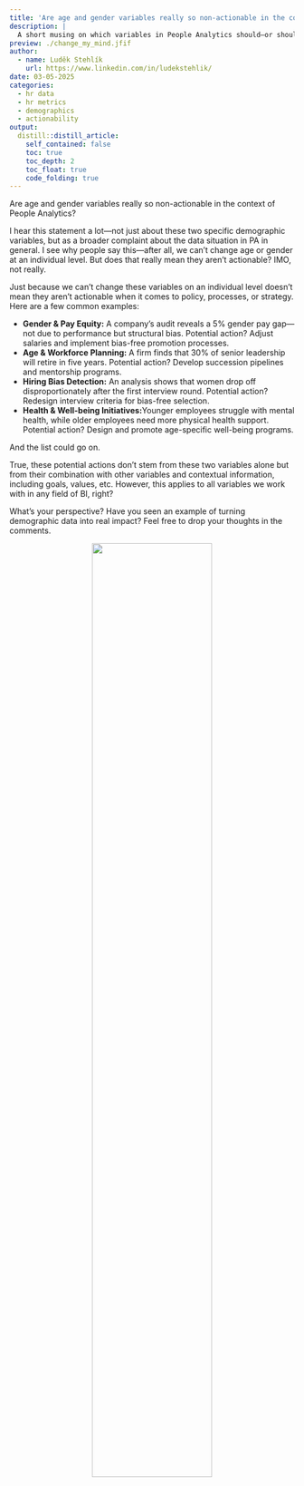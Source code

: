 ```yaml
---
title: 'Are age and gender variables really so non-actionable in the context of People Analytics?'
description: |
  A short musing on which variables in People Analytics should—or should not—be considered non-actionable.      
preview: ./change_my_mind.jfif    
author:
  - name: Luděk Stehlík
    url: https://www.linkedin.com/in/ludekstehlik/
date: 03-05-2025
categories:
  - hr data
  - hr metrics
  - demographics
  - actionability
output:
  distill::distill_article:
    self_contained: false
    toc: true
    toc_depth: 2
    toc_float: true
    code_folding: true
---
```


Are age and gender variables really so non-actionable in the context of People Analytics? 

I hear this statement a lot—not just about these two specific demographic variables, but as a broader complaint about the data situation in PA in general. I see why people say this—after all, we can’t change age or gender at an individual level. But does that really mean they aren’t actionable? IMO, not really.

Just because we can’t change these variables on an individual level doesn’t mean they aren’t actionable when it comes to policy, processes, or strategy. Here are a few common examples:

* **Gender & Pay Equity:** A company’s audit reveals a 5% gender pay gap—not due to performance but structural bias. Potential action? Adjust salaries and implement bias-free promotion processes.
* **Age & Workforce Planning:** A firm finds that 30% of senior leadership will retire in five years. Potential action? Develop succession pipelines and mentorship programs.
* **Hiring Bias Detection:** An analysis shows that women drop off disproportionately after the first interview round. Potential action? Redesign interview criteria for bias-free selection.
* **Health & Well-being Initiatives:**Younger employees struggle with mental health, while older employees need more physical health support. Potential action? Design and promote age-specific well-being programs.

And the list could go on.

True, these potential actions don’t stem from these two variables alone but from their combination with other variables and contextual information, including goals, values, etc. However, this applies to all variables we work with in any field of BI, right?

What’s your perspective? Have you seen an example of turning demographic data into real impact? Feel free to drop your thoughts in the comments. 

<div style="text-align:center">
![](./change_my_mind.jfif){width=65%}
</div>